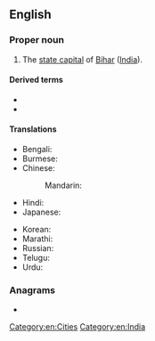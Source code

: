 {{also|patna}}
==English==
{{wikipedia}}

===Proper noun===
{{en-proper noun}}

# The [[state capital]] of [[Bihar]] ([[India]]).

====Derived terms====
* {{l|en|Patna Division}}
* {{l|en|Patna rice}}

====Translations====
{{trans-top|state capital of Bihar, India}}
* Bengali: {{t|bn|পাটনা|sc=Beng}}
* Burmese: {{t|my|ပတ္တန|sc=Mymr}}
* Chinese:
*: Mandarin: {{t+|cmn|巴特那|tr=Bātènà, Bātènèi|sc=Hani}}
* Hindi: {{t+|hi|पटना|tr=Paṭnā}}
* Japanese: {{t|ja|パトナ|tr=Patona}}
{{trans-mid}}
* Korean: {{t|ko|파트나|tr=Pateuna}}
* Marathi: {{t|mr|paṭnā|n|tr=paṭnā|sc=Deva}}
* Russian: {{t+|ru|Патна|f}}
* Telugu: {{t|te|పాట్నా}}
* Urdu: {{t|ur|پٹنہ|tr=Paṭnā}}
{{trans-bottom}}

===Anagrams===
* {{anagrams|en|panta-}}

[[Category:en:Cities]]
[[Category:en:India]]